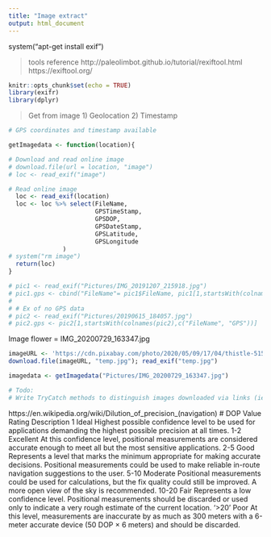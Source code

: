 ```yaml
---
title: "Image extract"
output: html_document
---
```


system("apt-get install exif")

> tools reference
http://paleolimbot.github.io/tutorial/rexiftool.html
https://exiftool.org/


```r
knitr::opts_chunk$set(echo = TRUE)
library(exifr)
library(dplyr)
```

> Get from image
1) Geolocation
2) Timestamp

```r
# GPS coordinates and timestamp available

getImagedata <- function(location){

# Download and read online image
# download.file(url = location, "image")
# loc <- read_exif("image")

# Read online image  
  loc <- read_exif(location)
  loc <- loc %>% select(FileName, 
                        GPSTimeStamp,
                        GPSDOP,
                        GPSDateStamp,
                        GPSLatitude,
                        GPSLongitude
               )
# system("rm image")
  return(loc)
}

# pic1 <- read_exif("Pictures/IMG_20191207_215918.jpg")
# pic1.gps <- cbind("FileName"= pic1$FileName, pic1[1,startsWith(colnames(pic1),"GPS")])
# 
# # Ex of no GPS data
# pic2 <- read_exif("Pictures/20190615_184057.jpg")
# pic2.gps <- pic2[1,startsWith(colnames(pic2),c("FileName", "GPS"))]
```
Image flower = IMG_20200729_163347.jpg

```r
imageURL <- 'https://cdn.pixabay.com/photo/2020/05/09/17/04/thistle-5150476_960_720.jpg'
download.file(imageURL, "temp.jpg"); read_exif("temp.jpg")

imagedata <- getImagedata("Pictures/IMG_20200729_163347.jpg")

# Todo:
# Write TryCatch methods to distinguish images downloaded via links (ie. Google Photos, etc [must have open access downloadable conditions])
```

https://en.wikipedia.org/wiki/Dilution_of_precision_(navigation)
# DOP Value	Rating	Description
1	Ideal	Highest possible confidence level to be used for applications demanding the highest possible precision at all times.
1-2	Excellent	At this confidence level, positional measurements are considered accurate enough to meet all but the most sensitive applications.
2-5	Good	Represents a level that marks the minimum appropriate for making accurate decisions. Positional measurements could be used to make reliable in-route navigation suggestions to the user.
5-10	Moderate	Positional measurements could be used for calculations, but the fix quality could still be improved. A more open view of the sky is recommended.
10-20	Fair	Represents a low confidence level. Positional measurements should be discarded or used only to indicate a very rough estimate of the current location.
'>20'	Poor	At this level, measurements are inaccurate by as much as 300 meters with a 6-meter accurate device (50 DOP × 6 meters) and should be discarded.
